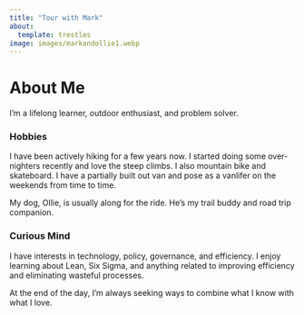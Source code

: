 ```yaml
---
title: "Tour with Mark"
about:
  template: trestles
image: images/markandollie1.webp
---
```


# About Me

I’m a lifelong learner, outdoor enthusiast, and problem solver.

### Hobbies

I have been actively hiking for a few years now. I started doing some over-nighters recently and love the steep climbs. I also mountain bike and skateboard. I have a partially built out van and pose as a vanlifer on the weekends from time to time.

My dog, Ollie, is usually along for the ride. He’s my trail buddy and road trip companion.

### Curious Mind

I have interests in technology, policy, governance, and efficiency. I enjoy learning about Lean, Six Sigma, and anything related to improving efficiency and eliminating wasteful processes.

At the end of the day, I’m always seeking ways to combine what I know with what I love.
